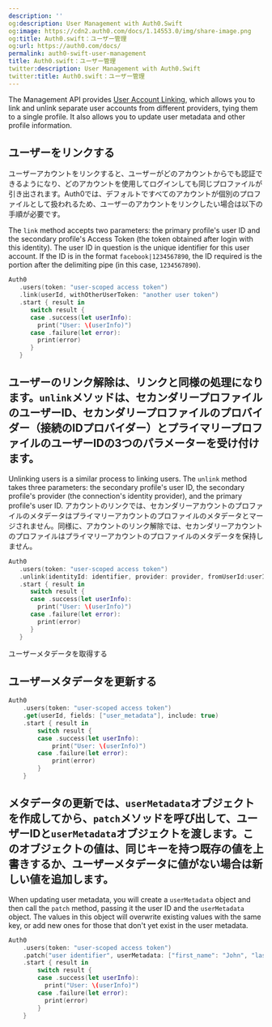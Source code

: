 ```yaml
---
description: ''
og:description: User Management with Auth0.Swift
og:image: https://cdn2.auth0.com/docs/1.14553.0/img/share-image.png
og:title: Auth0.swift：ユーザー管理
og:url: https://auth0.com/docs/
permalink: auth0-swift-user-management
title: Auth0.swift：ユーザー管理
twitter:description: User Management with Auth0.Swift
twitter:title: Auth0.swift：ユーザー管理
---
```


The <Tooltip tip="Management API: A product to allow customers to perform administrative tasks." cta="View Glossary" href="/docs/glossary?term=Management+API">Management API</Tooltip> provides [User Account Linking](/docs/manage-users/user-accounts/user-account-linking), which allows you to link and unlink separate user accounts from different providers, tying them to a single profile. It also allows you to update user metadata and other profile information.

## ユーザーをリンクする

ユーザーアカウントをリンクすると、ユーザーがどのアカウントからでも認証できるようになり、どのアカウントを使用してログインしても同じプロファイルが引き出されます。Auth0では、デフォルトですべてのアカウントが個別のプロファイルとして扱われるため、ユーザーのアカウントをリンクしたい場合は以下の手順が必要です。

The `link` method accepts two parameters: the primary profile's user ID and the secondary profile's <Tooltip tip="Access Token: Authorization credential, in the form of an opaque string or JWT, used to access an API." cta="View Glossary" href="/docs/glossary?term=Access+Token">Access Token</Tooltip> (the token obtained after login with this identity). The user ID in question is the unique identifier for this user account. If the ID is in the format `facebook|1234567890`, the ID required is the portion after the delimiting pipe (in this case, `1234567890`).

```swift lines
Auth0
   .users(token: "user-scoped access token")
   .link(userId, withOtherUserToken: "another user token")
   .start { result in
      switch result {
      case .success(let userInfo):
        print("User: \(userInfo)")
      case .failure(let error):
        print(error)
      }
   }
```

## ユーザーのリンク解除は、リンクと同様の処理になります。`unlink`メソッドは、セカンダリープロファイルのユーザーID、セカンダリープロファイルのプロバイダー（接続のIDプロバイダー）とプライマリープロファイルのユーザーIDの3つのパラメーターを受け付けます。

Unlinking users is a similar process to linking users. The `unlink` method takes three parameters: the secondary profile's user ID, the secondary profile's provider (the connection's <Tooltip tip="Identity Provider (IdP): Service that stores and manages digital identities." cta="View Glossary" href="/docs/glossary?term=identity+provider">identity provider</Tooltip>), and the primary profile's user ID.
アカウントのリンクでは、セカンダリーアカウントのプロファイルのメタデータはプライマリーアカウントのプロファイルのメタデータとマージされません。同様に、アカウントのリンク解除では、セカンダリーアカウントのプロファイルはプライマリーアカウントのプロファイルのメタデータを保持しません。

```swift lines
Auth0
   .users(token: "user-scoped access token")
   .unlink(identityId: identifier, provider: provider, fromUserId:userId)
   .start { result in
      switch result {
      case .success(let userInfo):
        print("User: \(userInfo)")
      case .failure(let error):
        print(error)
      }
   }
```

ユーザーメタデータを取得する

## ユーザーメタデータを更新する

```swift lines
Auth0
    .users(token: "user-scoped access token")
    .get(userId, fields: ["user_metadata"], include: true)
    .start { result in
        switch result {
        case .success(let userInfo):
            print("User: \(userInfo)")
        case .failure(let error):
            print(error)
        }
    }
```

## メタデータの更新では、`userMetadata`オブジェクトを作成してから、`patch`メソッドを呼び出して、ユーザーIDと`userMetadata`オブジェクトを渡します。このオブジェクトの値は、同じキーを持つ既存の値を上書きするか、ユーザーメタデータに値がない場合は新しい値を追加します。

When updating user metadata, you will create a `userMetadata` object and then call the `patch` method, passing it the user ID and the `userMetadata` object. The values in this object will overwrite existing values with the same key, or add new ones for those that don't yet exist in the user metadata.

```swift lines
Auth0
    .users(token: "user-scoped access token")
    .patch("user identifier", userMetadata: ["first_name": "John", "last_name": "Doe"])
    .start { result in
        switch result {
        case .success(let userInfo):
          print("User: \(userInfo)")
        case .failure(let error):
          print(error)
        }
    }
```